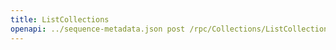 ---
title: ListCollections
openapi: ../sequence-metadata.json post /rpc/Collections/ListCollections
---

